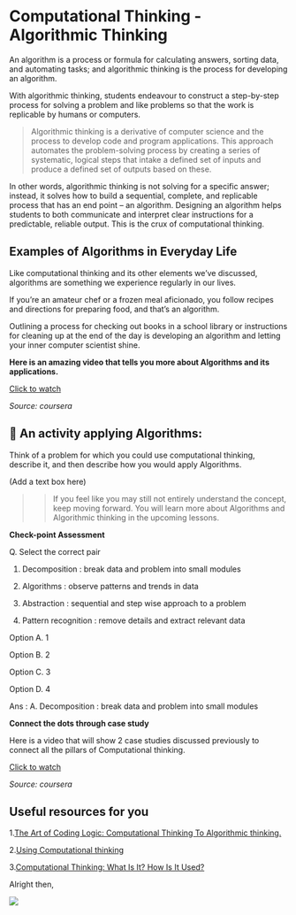 # Computational Thinking - Algorithmic Thinking

An algorithm is a process or formula for calculating answers, sorting data, and automating tasks; and algorithmic thinking is the process for developing an algorithm.

With algorithmic thinking, students endeavour to construct a step-by-step process for solving a problem and like problems so that the work is replicable by humans or computers.

> Algorithmic thinking is a derivative of computer science and the process to develop code and program applications. This approach automates the problem-solving process by creating a series of systematic, logical steps that intake a defined set of inputs and produce a defined set of outputs based on these.


In other words, algorithmic thinking is not solving for a specific answer; instead, it solves how to build a sequential, complete, and replicable process that has an end point – an algorithm. Designing an algorithm helps students to both communicate and interpret clear instructions for a predictable, reliable output. This is the crux of computational thinking.

## Examples of Algorithms in Everyday Life

Like computational thinking and its other elements we’ve discussed, algorithms are something we experience regularly in our lives.

If you’re an amateur chef or a frozen meal aficionado, you follow recipes and directions for preparing food, and that’s an algorithm.

Outlining a process for checking out books in a school library or instructions for cleaning up at the end of the day is developing an algorithm and letting your inner computer scientist shine.


**Here is an amazing video that tells you more about Algorithms and its applications.** 

[Click to watch](https://www.coursera.org/learn/computational-thinking-problem-solving/lecture/Yb3W4/1-5-algorithms)

*Source: coursera*

## :art: An activity applying Algorithms:

Think of a problem for which you could use computational thinking, describe it, and then describe how you would apply Algorithms.

(Add a text box here)


>> If you feel like you may still not entirely understand the concept, keep moving forward. You will learn more about Algorithms and Algorithmic thinking in the upcoming lessons. 

**Check-point Assessment**

Q. Select the correct pair

1. Decomposition : break data and problem into small modules

2. Algorithms : observe patterns and trends in data 

3. Abstraction : sequential and step wise approach to a problem

4. Pattern recognition : remove details and extract relevant data

Option A. 1

Option B. 2

Option C. 3

Option D. 4

Ans : A. Decomposition : break data and problem into small modules

**Connect the dots through case study**

Here is a video that will show 2 case studies discussed previously to connect all the pillars of Computational thinking. 

[Click to watch](https://www.coursera.org/learn/computational-thinking-problem-solving/lecture/LkP9q/1-6-case-studies)

*Source: coursera*

## Useful resources for you

1.[The Art of Coding Logic: Computational Thinking To Algorithmic thinking.](https://yakublancer.medium.com/wise-head-junior-computational-thinking-to-algorithmic-thinking-38374bfe2701)

2.[Using Computational thinking](https://www.youtube.com/watch?v=CY1MuQmtkR8)

3.[Computational Thinking: What Is It? How Is It Used?](https://www.youtube.com/watch?v=qbnTZCj0ugI)


Alright then, 

![](https://media2.giphy.com/media/l1J3CbFgn5o7DGRuE/giphy.gif?cid=ecf05e47rbx3s0kg4fspkezik89sg09uld5kin80mj56csbs&rid=giphy.gif&ct=g)



